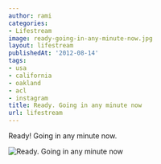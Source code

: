 ```yaml
---
author: rami
categories:
- Lifestream
image: ready-going-in-any-minute-now.jpg
layout: lifestream
publishedAt: '2012-08-14'
tags:
- usa
- california
- oakland
- acl
- instagram
title: Ready. Going in any minute now
url: lifestream
---
```


Ready! Going in any minute now.

![Ready. Going in any minute now](/assets/images/content/lifestream/ready-going-in-any-minute-now.jpg)